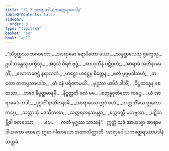 ```yaml
---
title: "31.7 အာရာမဒါယကတ္ထေရအပဒါန"
tableOfContents: false
sidebar:
  order: 8
type: "tipitaka"
basket: "su"
book: "ap1"
---
```



<DynamicBreadcrumb />

<Division number="32" book="ap1">

<Paragraph number="3475" type="verses" book="ap1">
_“သိဒ္ဓတ္ထဿ ဘဂဝတော,_  
_အာရာမော ရောပိတော မယာ;_  
_သန္ဒစ္ဆာယေသု ရုက္ခေသု,_  
ဥပါသန္တေသု ပက္ခိသု._  

</Paragraph>

</Division>
<Division number="33" book="ap1">

<Paragraph number="3476" type="verses" book="ap1">
_အဒ္ဒသံ ဝိရဇံ ဗုဒ္ဓံ,_  
_အာဟုတီနံ ပဋိဂ္ဂဟံ;_  
_အာရာမံ အဘိနာမေသိံ,_  
_လောကဇေဋ္ဌံ နရာသဘံ._  

</Paragraph>

</Division>
<Division number="34" book="ap1">

<Paragraph number="3477" type="verses" book="ap1">
_ဟဋ္ဌော ဟဋ္ဌေန စိတ္တေန,_  
_ဖလံ ပုပ္ဖမဒါသဟံ;_  
_တတော ဇာတပ္ပသာဒေါဝ,_  
_တံ ဝနံ ပရိဏာမယိံ._  

</Paragraph>

</Division>
<Division number="35" book="ap1">

<Paragraph number="3478" type="verses" book="ap1">
_ဗုဒ္ဓဿ ယမိဒံ ဒါသိံ,_  
_ဝိပ္ပသန္နေန စေတသာ;_  
_ဘဝေ နိဗ္ဗတ္တမာနမှိ,_  
_နိဗ္ဗတ္တတိ ဖလံ မမ._  

</Paragraph>

</Division>
<Division number="36" book="ap1">

<Paragraph number="3479" type="verses" book="ap1">
_စတုန္နဝုတိတော ကပ္ပေ,_  
_ယံ အာရာမမဒံ တဒါ;_  
_ဒုဂ္ဂတိံ နာဘိဇာနာမိ,_  
_အာရာမဿ ဣဒံ ဖလံ._  

</Paragraph>

</Division>
<Division number="37" book="ap1">

<Paragraph number="3480" type="verses" book="ap1">
_သတ္တတိံသေ ဣတော ကပ္ပေ,_  
_သတ္တာသုံ မုဒုသီတလာ;_  
_သတ္တရတနသမ္ပန္နာ,_  
_စက္ကဝတ္တီ မဟဗ္ဗလာ._  

</Paragraph>

</Division>
<Division number="38" book="ap1">

<Paragraph number="3481" type="verses" book="ap1">
_ပဋိသမ္ဘိဒါ စတဿော,_  
_ …ပေ… _  
_ကတံ ဗုဒ္ဓဿ သာသနံ”._  

</Paragraph>

<Paragraph number="3482" book="ap1">
ဣတ္ထံ သုဒံ အာယသ္မာ အာရာမဒါယကော ထေရော ဣမာ ဂါထာယော အဘာသိတ္ထာတိ.

</Paragraph>
</Division>

<Paragraph number="3483" type="center" book="ap1">
အာရာမဒါယကတ္ထေရဿာပဒါနံ သတ္တမံ.
</Paragraph>